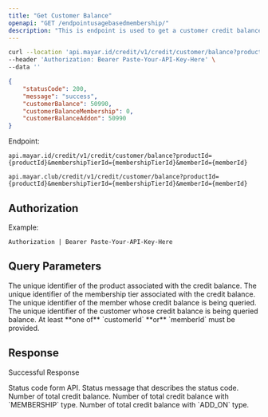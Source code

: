 ```yaml
---
title: "Get Customer Balance"
openapi: "GET /endpointusagebasedmembership/"
description: "This is endpoint is used to get a customer credit balance."
---
```


<RequestExample>

```bash Request Example
curl --location 'api.mayar.id/credit/v1/credit/customer/balance?productId=810328a4-6eeb-4680-8f05-8d578da46c40&membershipTierId=261acae0-d6ae-4d8c-adf5-6fb8c2361514&memberId=PQVS4KGY' \
--header 'Authorization: Bearer Paste-Your-API-Key-Here' \
--data ''
```

</RequestExample>

<ResponseExample>

```json Response Example 200
{
    "statusCode": 200,
    "message": "success",
    "customerBalance": 50990,
    "customerBalanceMembership": 0,
    "customerBalanceAddon": 50990
}
```

</ResponseExample>

Endpoint:

<CodeGroup>

```Production Production
api.mayar.id/credit/v1/credit/customer/balance?productId={productId}&membershipTierId={membershipTierId}&memberId={memberId}
```


```Sandbox Sandbox
api.mayar.club/credit/v1/credit/customer/balance?productId={productId}&membershipTierId={membershipTierId}&memberId={memberId}
```

</CodeGroup>

## Authorization

<ResponseField name="Authorization" type="string" required>
  Example:

  `Authorization | Bearer Paste-Your-API-Key-Here`
</ResponseField>

## Query Parameters

<ParamField query="productId" path="productId" type="string" required>
  The unique identifier of the product associated with the credit balance.
</ParamField>

<ParamField query="membershipTierId" path="membershipTierId" type="string" required>
  The unique identifier of the membership tier associated with the credit balance.
</ParamField>

<ParamField query="memberId" path="memberId" type="string">
  The unique identifier of the member whose credit balance is being queried.
</ParamField>

<ParamField query="customerId" path="customerId" type="string">
  The unique identifier of the customer whose credit balance is being queried balance.
</ParamField>

<Note>
  At least **one of** `customerId` **or** `memberId` must be provided.
</Note>

## Response

Successful Response

<ResponseField name="statusCode" type="integer" required>
  Status code form API.
</ResponseField>

<ResponseField name="messages" type="string" required>
  Status message that describes the status code.
</ResponseField>

<ResponseField name="customerBalance" type="float" required>
  Number of total credit balance.
</ResponseField>

<ResponseField name="customerBalanceMembership" type="float" required>
  Number of total credit balance with `MEMBERSHIP` type.
</ResponseField>

<ResponseField name="customerBalanceAddon" type="float" required>
  Number of total credit balance with `ADD_ON` type.
</ResponseField>
